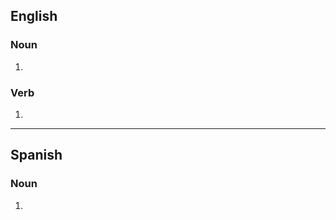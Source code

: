 {{also|Burritos}}

==English==

===Noun===
{{head|en|noun form}}

# {{plural of|en|burrito}}

===Verb===

{{head|en|verb}}

# {{en-third-person singular of|burrito}}

----

==Spanish==

===Noun===
{{head|es|noun form}}

# {{plural of|es|burrito}}